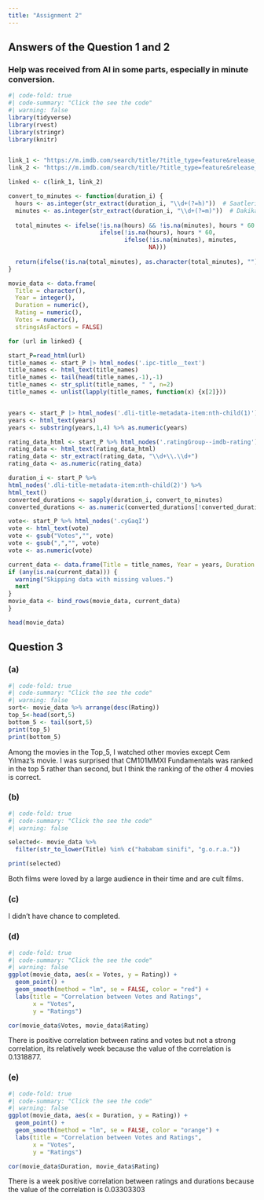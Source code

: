 ```yaml
---
title: "Assignment 2"
---
```


## Answers of the Question 1 and 2
### Help was received from AI in some parts, especially in minute conversion.
```r
#| code-fold: true
#| code-summary: "Click the see the code"
#| warning: false
library(tidyverse)
library(rvest)
library(stringr)
library(knitr)


link_1 <- "https://m.imdb.com/search/title/?title_type=feature&release_date=2010-01-01,2023-12-31&num_votes=2500,&country_of_origin=TR&count=250"
link_2 <- "https://m.imdb.com/search/title/?title_type=feature&release_date=,2009-12-31&num_votes=2500,&country_of_origin=TR&count=250"

linked <- c(link_1, link_2)

convert_to_minutes <- function(duration_i) {
  hours <- as.integer(str_extract(duration_i, "\\d+(?=h)"))  # Saatleri al
  minutes <- as.integer(str_extract(duration_i, "\\d+(?=m)"))  # Dakikaları al
  
  total_minutes <- ifelse(!is.na(hours) && !is.na(minutes), hours * 60 + minutes,
                          ifelse(!is.na(hours), hours * 60,
                                 ifelse(!is.na(minutes), minutes,
                                        NA)))
  
  return(ifelse(!is.na(total_minutes), as.character(total_minutes), ""))
}

movie_data <- data.frame(
  Title = character(),
  Year = integer(),
  Duration = numeric(),
  Rating = numeric(),
  Votes = numeric(),
  stringsAsFactors = FALSE)

for (url in linked) {

start_P=read_html(url)
title_names <- start_P |> html_nodes('.ipc-title__text')
title_names <- html_text(title_names)
title_names <- tail(head(title_names,-1),-1)
title_names <- str_split(title_names, " ", n=2)
title_names <- unlist(lapply(title_names, function(x) {x[2]}))


years <- start_P |> html_nodes('.dli-title-metadata-item:nth-child(1)')
years <- html_text(years)
years <- substring(years,1,4) %>% as.numeric(years)

rating_data_html <- start_P %>% html_nodes('.ratingGroup--imdb-rating')
rating_data <- html_text(rating_data_html)
rating_data <- str_extract(rating_data, "\\d+\\.\\d+")
rating_data <- as.numeric(rating_data)

duration_i <- start_P %>%
html_nodes('.dli-title-metadata-item:nth-child(2)') %>%
html_text()
converted_durations <- sapply(duration_i, convert_to_minutes)
converted_durations <- as.numeric(converted_durations[!converted_durations == ""])

vote<- start_P %>% html_nodes('.cyGaqI')
vote <- html_text(vote)
vote <- gsub("Votes","", vote)
vote <- gsub(",","", vote)
vote <- as.numeric(vote)

current_data <- data.frame(Title = title_names, Year = years, Duration = converted_durations, Rating = rating_data,Votes = vote)
if (any(is.na(current_data))) {
  warning("Skipping data with missing values.")
  next
}
movie_data <- bind_rows(movie_data, current_data)
}

head(movie_data)

```

## Question 3

### (a)

```r
#| code-fold: true
#| code-summary: "Click the see the code"
#| warning: false
sort<- movie_data %>% arrange(desc(Rating))
top_5<-head(sort,5)
bottom_5 <- tail(sort,5)
print(top_5)
print(bottom_5)
```

Among the movies in the Top_5, I watched other movies except Cem Yılmaz's movie. I was surprised that CM101MMXI Fundamentals was ranked in the top 5 rather than second, but I think the ranking of the other 4 movies is correct.

### (b)

```r
#| code-fold: true
#| code-summary: "Click the see the code"
#| warning: false

selected<- movie_data %>%
  filter(str_to_lower(Title) %in% c("hababam sinifi", "g.o.r.a."))

print(selected)

```

Both films were loved by a large audience in their time and are cult films.

### (c)

I didn't have chance to completed.

### (d)

```r
#| code-fold: true
#| code-summary: "Click the see the code"
#| warning: false
ggplot(movie_data, aes(x = Votes, y = Rating)) +
  geom_point() +
  geom_smooth(method = "lm", se = FALSE, color = "red") +
  labs(title = "Correlation between Votes and Ratings",
       x = "Votes",
       y = "Ratings")

cor(movie_data$Votes, movie_data$Rating)
```

There is positive correlation between ratins and votes but not a strong correlation, its relatively week because the value of the correlation is 0.1318877.

### (e)

```r
#| code-fold: true
#| code-summary: "Click the see the code"
#| warning: false
ggplot(movie_data, aes(x = Duration, y = Rating)) +
  geom_point() +
  geom_smooth(method = "lm", se = FALSE, color = "orange") +
  labs(title = "Correlation between Votes and Ratings",
       x = "Votes",
       y = "Ratings")

cor(movie_data$Duration, movie_data$Rating)
```

There is a week positive correlation between ratings and durations because the value of the correlation is 0.03303303
